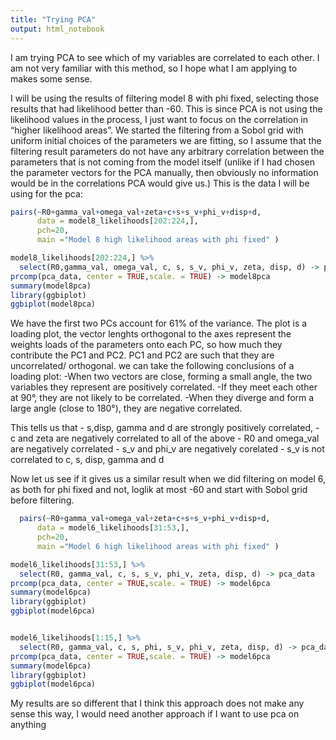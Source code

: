 ```yaml
---
title: "Trying PCA"
output: html_notebook
---
```



I am trying PCA to see which of my variables are correlated to each other. I am not very familiar with this method, so I hope what I am applying to makes some sense.

  I will be using the results of filtering model 8 with phi fixed, selecting those results that had likelihood better than -60. This is since PCA is not using the likelihood values in the process, I just want to focus on the correlation in "higher likelihood areas". We started the filtering from a Sobol grid with uniform initial choices of the parameters we are fitting, so I assume that the filtering result parameters do not have any arbitrary correlation between the parameters that is not coming from the model itself (unlike if I had chosen the parameter vectors for the PCA manually, then obviously no information would be in the correlations PCA would give us.)
  This is the data I will be using for the pca:
```r
pairs(~R0+gamma_val+omega_val+zeta+c+s+s_v+phi_v+disp+d,
      data = model8_likelihoods[202:224,],
      pch=20,
      main ="Model 8 high likelihood areas with phi fixed" )
```



```r



model8_likelihoods[202:224,] %>%
  select(R0,gamma_val, omega_val, c, s, s_v, phi_v, zeta, disp, d) -> pca_data
prcomp(pca_data, center = TRUE,scale. = TRUE) -> model8pca
summary(model8pca)
library(ggbiplot)
ggbiplot(model8pca)
```

  We have the first two PCs account for 61% of the variance. The plot is a loading plot, the vector lenghts orthogonal to the axes represent the weights loads of the parameters onto each PC, so how much they contribute the PC1 and PC2. PC1 and PC2 are such that they are uncorrelated/ orthogonal. we can take the following conclusions of a loading plot:
  -When two vectors are close, forming a small angle, the two variables they represent are positively correlated.
  -If they meet each other at 90°, they are not likely to be correlated.
  -When they diverge and form a large angle (close to 180°), they are negative correlated.
  
  This tells us that
  - s,disp, gamma and d are strongly positively correlated,
  - c and zeta are negatively correlated to all of the above
  - R0 and omega_val are negatively correlated 
  - s_v and phi_v are negatively corelated
  - s_v is not correlated to c, s, disp, gamma and d
  
  
  Now let us see if it gives us a similar result when we did filtering on model 6, as both for phi fixed and not, loglik at most -60 and start with Sobol grid before filtering.
```r
  pairs(~R0+gamma_val+omega_val+zeta+c+s+s_v+phi_v+disp+d,
      data = model6_likelihoods[31:53,],
      pch=20,
      main ="Model 6 high likelihood areas with phi fixed" )
```  
  
```r

model6_likelihoods[31:53,] %>%
  select(R0, gamma_val, c, s, s_v, phi_v, zeta, disp, d) -> pca_data
prcomp(pca_data, center = TRUE,scale. = TRUE) -> model6pca
summary(model6pca)
library(ggbiplot)
ggbiplot(model6pca)


model6_likelihoods[1:15,] %>%
  select(R0, gamma_val, c, s, phi, s_v, phi_v, zeta, disp, d) -> pca_data
prcomp(pca_data, center = TRUE,scale. = TRUE) -> model6pca
summary(model6pca)
library(ggbiplot)
ggbiplot(model6pca)
```
  My results are so different that I think this approach does not make any sense this way, I would need another approach if I want to use pca on anything
